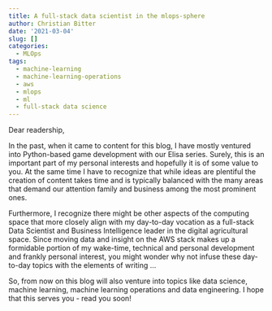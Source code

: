 ```yaml
---
title: A full-stack data scientist in the mlops-sphere
author: Christian Bitter
date: '2021-03-04'
slug: []
categories:
  - MLOps
tags:
  - machine-learning
  - machine-learning-operations
  - aws
  - mlops
  - ml
  - full-stack data science
---
```


Dear readership,

In the past, when it came to content for this blog, I have mostly ventured into Python-based game development with our Elisa series. Surely, this is an important part of my personal interests and hopefully it is of some value to you. At the same time I have to recognize that while ideas are plentiful the creation of content takes time and is typically balanced with the many areas that demand our attention family and business among the most prominent ones.

Furthermore, I recognize there might be other aspects of the computing space that more closely align with my day-to-day vocation as a full-stack Data Scientist and Business Intelligence leader in the digital agricultural space. Since moving data and insight on the AWS stack makes up a formidable portion of my wake-time, technical and personal development and frankly personal interest, you might wonder why not infuse these day-to-day topics with the elements of writing ...

So, from now on this blog will also venture into topics like data science, machine learning, machine learning operations and data engineering. I hope that this serves you - read you soon!
